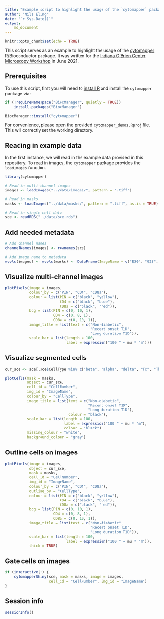 ```yaml
---
title: "Example script to highlight the usage of the `cytomapper` package"
author: "Nils Eling"
date: "`r Sys.Date()`"
output:     
    md_document
---
```


```r
knitr::opts_chunk$set(echo = TRUE)
```

This script serves as an example to highlight the usage of the [cytomapper](https://www.bioconductor.org/packages/release/bioc/html/cytomapper.html) R/Bioconductor package.
It was written for the [Indiana O’Brien Center Microscopy Workshop](http://static.medicine.iupui.edu/obrien/2021Schedule.pdf)
in June 2021.

## Prerequisites

To use this script, first you will need to [install R](https://www.r-project.org/) and install the `cytomapper` package via:

```r
if (!requireNamespace("BiocManager", quietly = TRUE))
    install.packages("BiocManager")

BiocManager::install("cytomapper")
```

For convenience, please open the provided `cytomapper_demos.Rproj` file.
This will correctly set the working directory.

## Reading in example data

In the first instance, we will read in the example data provided in this repository.
To read in images, the `cytomapper` package provides the `loadImages` function.

```r
library(cytomapper)

# Read in multi-channel images
images <- loadImages("../data/images/", pattern = ".tiff")

# Read in masks
masks <- loadImages("../data/masks/", pattern = ".tiff", as.is = TRUE)

# Read in single-cell data
sce <- readRDS("../data/sce.rds")
```

## Add needed metadata

```r
# Add channel names
channelNames(images) <- rownames(sce)

# Add image name to metadata
mcols(images) <- mcols(masks) <- DataFrame(ImageName = c("E30", "G23", "J01"))
```

## Visualize multi-channel images

```r
plotPixels(image = images,
           colour_by = c("PIN", "CD4", "CD8a"), 
           colour = list(PIN = c("black", "yellow"),
                         CD4 = c("black", "blue"),
                         CD8a = c("black", "red")),
           bcg = list(PIN = c(0, 10, 1),
                      CD4 = c(0, 8, 1),
                      CD8a = c(0, 10, 1)),
           image_title = list(text = c("Non-diabetic",
                                       "Recent onset T1D",
                                       "Long duration T1D")),
           scale_bar = list(length = 100,
                            label = expression("100 " ~ mu * "m")))
```

## Visualize segmented cells

```r
cur_sce <- sce[,sce$CellType %in% c("beta", "alpha", "delta", "Tc", "Th")]

plotCells(mask = masks,
          object = cur_sce,
          cell_id = "CellNumber",
          img_id = "ImageName",
          colour_by = "CellType",
          image_title = list(text = c("Non-diabetic",
                                      "Recent onset T1D",
                                      "Long duration T1D"),
                             colour = "black"),
          scale_bar = list(length = 100,
                           label = expression("100 " ~ mu * "m"),
                           colour = "black"),
          missing_colour = "white",
          background_colour = "gray")
```

## Outline cells on images

```r
plotPixels(image = images,
           object = cur_sce,
           mask = masks,
           cell_id = "CellNumber",
           img_id = "ImageName",
           colour_by = c("PIN", "CD4", "CD8a"), 
           outline_by = "CellType",
           colour = list(PIN = c("black", "yellow"),
                         CD4 = c("black", "blue"),
                         CD8a = c("black", "red")),
           bcg = list(PIN = c(0, 10, 1),
                      CD4 = c(0, 8, 1),
                      CD8a = c(0, 10, 1)),
           image_title = list(text = c("Non-diabetic",
                                       "Recent onset T1D",
                                       "Long duration T1D")),
           scale_bar = list(length = 100,
                            label = expression("100 " ~ mu * "m")),
           thick = TRUE)
```

## Gate cells on images

```r
if (interactive()) {
    cytomapperShiny(sce, mask = masks, image = images, 
                    cell_id = "CellNumber", img_id = "ImageName")
}
```

## Session info

```r
sessionInfo()
```